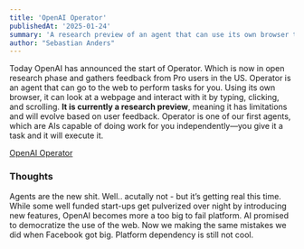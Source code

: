 ```yaml
---
title: 'OpenAI Operator'
publishedAt: '2025-01-24'
summary: 'A research preview of an agent that can use its own browser to perform tasks for you.'
author: "Sebastian Anders"
---
```


Today OpenAI has announced the start of Operator. Which is now in open research phase and gathers feedback from Pro users in the US.
Operator is an agent that can go to the web to perform tasks for you. Using its own browser, it can look at a webpage and interact with it by typing, clicking, and scrolling. **It is currently a research preview**, meaning it has limitations and will evolve based on user feedback. Operator is one of our first agents, which are AIs capable of doing work for you independently—you give it a task and it will execute it.

[OpenAI Operator](https://openai.com/index/introducing-operator/)

### Thoughts

Agents are the new shit. Well.. acutally not - but it’s getting real this time. While some well funded start-ups get pulverized over night by introducing new features, OpenAI becomes more a too big to fail platform. AI promised to democratize the use of the web. Now we making the same mistakes we did when Facebook got big. Platform dependency is still not cool.